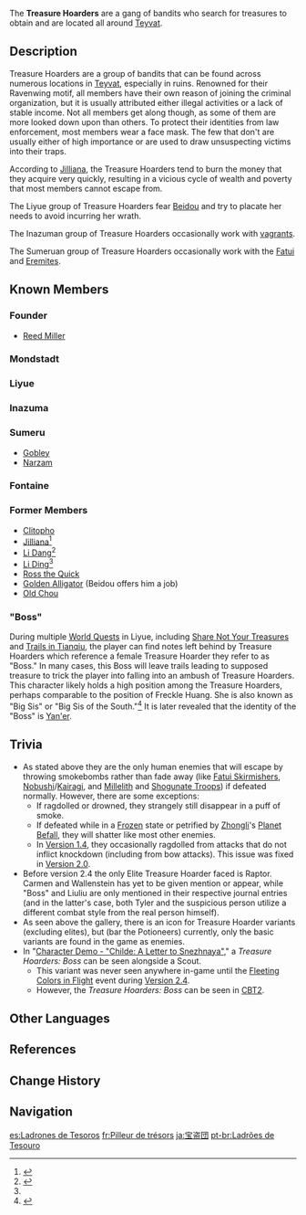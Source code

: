 {{CustomTabs
|tab1 = Overview
|tab2 = Enemy Group
}}
{{Faction Infobox
|image        = Treasure Hoarder Emblem.png
|caption      = 
|founder      = [[Reed Miller]]
|leader       = [[Freckle Huang]] <small>(Liyue Branch)</small><ref>{{Ref/Quest|Guizhong (Archon Quest)}}</ref>
|ally         = [[Nobushi]]<br />[[Weasel Thieves]]
|enemy        = 
|base         = All of [[Teyvat]], mostly in [[Liyue]]
}}
{{Description|A ragtag group of bandits whose traces can be found all across the lands, even {{sic|in deepest}} depths of uncharted domains.<br />Although their main purpose is hunting treasure, they are also known to get rough with unfortunate bystanders who happen to be nearby.<br />It's said that the group's founder, [[Reed Miller]], defined the Treasure Hoarders as "an organization of mutual cooperation."|[[Adventurer Handbook]]}}
The '''Treasure Hoarders''' are a gang of bandits who search for treasures to obtain and are located all around [[Teyvat]].

==Description==
Treasure Hoarders are a group of bandits that can be found across numerous locations in [[Teyvat]], especially in ruins. Renowned for their Ravenwing motif, all members have their own reason of joining the criminal organization, but it is usually attributed either illegal activities or a lack of stable income. Not all members get along though, as some of them are more looked down upon than others. To protect their identities from law enforcement, most members wear a face mask. The few that don't are usually either of high importance or are used to draw unsuspecting victims into their traps.

According to [[Jilliana]], the Treasure Hoarders tend to burn the money that they acquire very quickly, resulting in a vicious cycle of wealth and poverty that most members cannot escape from.

The Liyue group of Treasure Hoarders fear [[Beidou]] and try to placate her needs to avoid incurring her wrath.

The Inazuman group of Treasure Hoarders occasionally work with [[Nobushi|vag]][[Kairagi|rants]].

The Sumeruan group of Treasure Hoarders occasionally work with the [[Fatui]] and [[The Eremites|Eremites]].

==Known Members==
===Founder===
* [[Reed Miller]]

===Mondstadt===
{{Column|2|
* [[Fleein' Lin]]
* [[Greg]]
* [[Izzard]]
* [[Klutzy Bazi]]
* [[Knotty]]
* [[Nimrod]] (informant to [[Kaeya]])
* [[Old-School Qi]] <!--These three are Chinese/Liyuean names, however they were encountered in Dragonspine-->
* [[Raptor]]
* [[Scrooge]]
* [[Tyler]]<ref>{{Ref/Quest|To Mondstadt}}</ref>
* [[Uwe]]
}}

===Liyue===
{{Column|2|
* [[Bao'er]]<ref>{{Ref/Quest|A Little Raid}}</ref>
* [[Bei'er]]
* [[Brass Bull Zhao]]
* [[Carmen]]
* [[Chen the Flower]]
* [[Crafty]]
* [[Erge]]
* [[Fei the Flyer]]
* Flamehead Fan<ref>{{Ref/Quest|Undetected Infiltration}}</ref>
* [[Freckle Huang]] (Leader)
* [[Junming]]
* [[Kangsheng]]
* [[Liuliu]]
* [[Ratbrow Thief]]
* [[Rateye Crook]]
* [[Slick Wu]]
* [[Slippery Wu]]
* [[Sneaky Wu]]
* [[Tang Wuchou]]
* [["The Qingce Kid"]]
* [[Ulman]]
* [[Treasure Hoarders: Wallenstein|Wallenstein]]
* [[Xingxiu]]
* [[Xiuyong]]
* [[Yan'er]] (Big Sis/"Boss")
}}

===Inazuma===
{{Column|2|
* [[Gou]]
* [[Hideaki]]
* [[Ken]]
* [[The Farmer's Treasure#Steps|Koichirou]]
* [[The Farmer's Treasure#Steps|Kojirou]]
* [[Shun]]
* [[Tadao]]
}}

===Sumeru===
* [[Gobley]]
* [[Narzam]]

===Fontaine===
{{Column|2|
* [[Grand Thief]] (Deceased)
}}

===Former Members===
* [[Clitopho]]
* [[Jilliana]]<ref>{{Ref/Quest|A Surprise Gift}}</ref>
* [[Li Dang]]<ref name="MoM">{{Ref/Quest|Moulder of Mountains}}</ref>
* [[Li Ding]]<ref name="MoM" />
* [[Ross the Quick]]
* [[Golden Alligator]] (Beidou offers him a job)
* [[Old Chou]]

==="Boss"===
During multiple [[World Quests]] in Liyue, including [[Share Not Your Treasures]] and [[Trails in Tianqiu]], the player can find notes left behind by Treasure Hoarders which reference a female Treasure Hoarder they refer to as "Boss." In many cases, this Boss will leave trails leading to supposed treasure to trick the player into falling into an ambush of Treasure Hoarders. This character likely holds a high position among the Treasure Hoarders, perhaps comparable to the position of Freckle Huang. She is also known as "Big Sis" or "Big Sis of the South."<ref>{{Ref/Quest|Involuntary Sacrifice}}</ref> It is later revealed that the identity of the "Boss" is [[Yan'er]].

==Trivia==
* As stated above they are the only human enemies that will escape by throwing smokebombs rather than fade away (like [[Fatui Skirmishers]], [[Nobushi]]/[[Kairagi]], and [[Millelith Soldiers|Millelith]] and [[Shogunate Infantry|Shogunate Troops]]) if defeated normally. However, there are some exceptions:
** If ragdolled or drowned, they strangely still disappear in a puff of smoke.
** If defeated while in a [[Frozen]] state or petrified by [[Zhongli]]'s [[Planet Befall]], they will shatter like most other enemies.
** In [[Version 1.4]], they occasionally ragdolled from attacks that do not inflict knockdown (including from bow attacks). This issue was fixed in [[Version 2.0]].
* Before version 2.4 the only Elite Treasure Hoarder faced is Raptor. Carmen and Wallenstein has yet to be given mention or appear, while "Boss" and Liuliu are only mentioned in their respective journal entries (and in the latter's case, both Tyler and the suspicious person utilize a different combat style from the real person himself).
* As seen above the gallery, there is an icon for Treasure Hoarder variants (excluding elites), but (bar the Potioneers) currently, only the basic variants are found in the game as enemies.
* In "[https://youtu.be/3f2-EANyrNM Character Demo - "Childe: A Letter to Snezhnaya"]," a ''Treasure Hoarders: Boss'' can be seen alongside a Scout.
** This variant was never seen anywhere in-game until the [[Fleeting Colors in Flight]] event during [[Version 2.4]].
** However, the ''Treasure Hoarders: Boss'' can be seen in [[CBT2]].

==Other Languages==
{{Other Languages
|en      = Treasure Hoarders
|zhs     = 盗宝团
|zhs_rm  = Dàobǎotuán
|zht     = 盜寶團
|zht_rm  = Dàobǎotuán
|zh_tl   = Treasure-Stealing Group
|ja      = {{Rubi|宝|ほう|盗|とう|団|だん}}
|ja_rm   = Houtoudan
|ja_tl   = Treasure-Stealing Group
|ko      = {{tt|보물|寶物}} 사냥{{tt|단|團}}
|ko_rm   = Bomul Sanyangdan
|ko_tl   = Treasure-Hunting Group
|es      = Ladrones de Tesoros
|es_tl   = Treasure Robbers
|fr      = Pilleurs de trésors
|fr_tl   = Treasure Looters
|ru      = Похитители сокровищ
|ru_tl   = Treasure Abductors
|th      = กองโจรล่าสมบัติ
|th_rm   = Kong Chon La Sombat
|th_tl   = Treasure-Hunting Gang
|vi      = {{tt|Đạo Bảo Đoàn|盗宝团}}
|vi_tl   = Treasure-Stealing Group{{Sino|vi}}
|de      = Schatzräuber
|de_tl   = Treasure Robbers
|id      = Treasure Hoarder
|pt      = Ladrões de Tesouro
|pt_tl   = 
|tr      = 
|tr_tl   = 
|it      = 
|it_tl   = 
}}

==References==
{{Reflist|2}}

==Change History==
{{Change History|introduced=1.0}}

==Navigation==
{{Faction Navbox}}
[[Category:Treasure Hoarders| ]]

[[es:Ladrones de Tesoros]]
[[fr:Pilleur de trésors]]
[[ja:宝盗団]]
[[pt-br:Ladrões de Tesouro]]